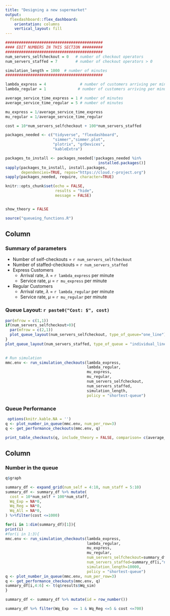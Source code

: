 ---
title: "Designing a new supermarket"
output: 
  flexdashboard::flex_dashboard:
    orientation: columns
    vertical_layout: fill
---



```{r, echo = FALSE, results = "hide"}
###########################################
#### EDIT NUMBERS IN THIS SECTION #########
###########################################
num_servers_selfcheckout = 0   # number of checkout operators
num_servers_staffed = 7        # number of checkout operators > 0

simulation_length = 1000  # number of minutes
###########################################
```





```{r, echo = FALSE, results = "hide"}
lambda_express = 4               # number of customers arriving per minute
lambda_regular = 1              # number of customers arriving per minute

average_service_time_express = 1 # number of minutes
average_service_time_regular = 5 # number of minutes

mu_express = 1/average_service_time_express
mu_regular = 1/average_service_time_regular

cost = 10*num_servers_selfcheckout + 100*num_servers_staffed
```




```{r setup, include=FALSE, message = FALSE}
packages_needed <- c("tidyverse", "flexdashboard", 
                     "simmer","simmer.plot",
                     "plotrix", "grDevices", 
                     "kableExtra")

packages_to_install <- packages_needed[!packages_needed %in%
                                         installed.packages()]
sapply(packages_to_install, install.packages,
       dependencies=TRUE, repos="https://cloud.r-project.org")
sapply(packages_needed, require, character=TRUE)

knitr::opts_chunk$set(echo = FALSE, 
                      results = "hide", 
                      message = FALSE)


show_theory = FALSE

source("queueing_functions.R")
```


Column {data-width=400}
-----------------------------------------------------------------------
### **Summary of parameters**



* Number of self-checkouts = `r num_servers_selfcheckout`
* Number of staffed-checkouts = `r num_servers_staffed`
* Express Customers 
  - Arrival rate, $\lambda$ = `r lambda_express` per minute
  - Service rate, $\mu$ = `r mu_express` per minute
* Regular Customers 
  - Arrival rate, $\lambda$ = `r lambda_regular` per minute
  - Service rate, $\mu$ = `r mu_regular` per minute


### **Queue Layout: **  `r paste0("Cost: $", cost)`

```{r, fig.dim = c(7, 8)}
par(mfrow = c(1,1))
if(num_servers_selfcheckout>0){
  par(mfrow = c(2,1))
  plot_queue_layout(num_servers_selfcheckout, type_of_queue="one_line")
}
plot_queue_layout(num_servers_staffed, type_of_queue = "individual_lines")
 
```


 
```{r, echo = FALSE, results = "hide"}
# Run simulation
mmc.env <- run_simulation_checkouts(lambda_express,
                                    lambda_regular,
                                    mu_express,
                                    mu_regular,
                                    num_servers_selfcheckout,
                                    num_servers_staffed,
                                    simulation_length,
                                    policy = "shortest-queue")

```


### **Queue Performance**
```{r, results = "asis"}
 options(knitr.kable.NA = '')
q <- plot_number_in_queue(mmc.env, num_per_row=3)
q <- get_performance_checkouts(mmc.env, q)

print_table_checkouts(q, include_theory = FALSE, comparison= c(average_service_time_express, average_service_time_regular, NA))
```



Column {data-width=600}
-----------------------------------------------------------------------
### **Number in the queue**

```{r, fig.dim = c(9, 12)}
q$graph

```




```{r, eval = FALSE}
summary_df <- expand_grid(num_self = 4:10, num_staff = 5:10)
summary_df <- summary_df %>% mutate(
  cost = 10*num_self + 100*num_staff,
  Wq_Exp = NA*0,
  Wq_Reg = NA*0,
  Wq_All = NA*0,
) %>%filter(cost <=1000)

for(i in 1:dim(summary_df)[1]){
print(i)
#for(i in 1:3){
mmc.env <- run_simulation_checkouts(lambda_express,
                                    lambda_regular,
                                    mu_express,
                                    mu_regular,
                                    num_servers_selfcheckout=summary_df[i,"num_self"] %>%pull(),
                                    num_servers_staffed=summary_df[i,"num_staff"]%>%pull(),
                                    simulation_length=10000,
                                    policy = "shortest-queue")
q <- plot_number_in_queue(mmc.env, num_per_row=3)
q <- get_performance_checkouts(mmc.env, q)
summary_df[i,4:6] <- t(q$results$Wq_sim)
}

summary_df <- summary_df %>% mutate(id = row_number())

summary_df %>% filter(Wq_Exp  <= 1 & Wq_Reg <=5 & cost <=700)

```


